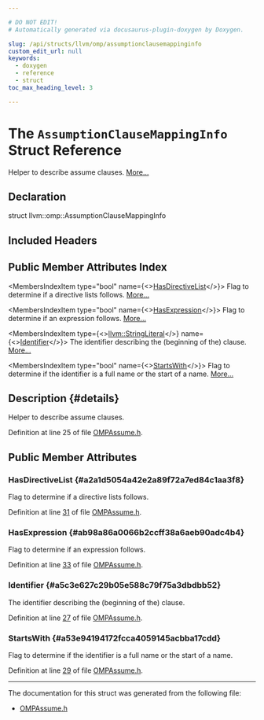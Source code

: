 ```yaml
---

# DO NOT EDIT!
# Automatically generated via docusaurus-plugin-doxygen by Doxygen.

slug: /api/structs/llvm/omp/assumptionclausemappinginfo
custom_edit_url: null
keywords:
  - doxygen
  - reference
  - struct
toc_max_heading_level: 3

---
```





# The `AssumptionClauseMappingInfo` Struct Reference

<DoxygenPage pluginConfig={pluginConfig}>

Helper to describe assume clauses. <a href="#details">More...</a>

## Declaration

<CodeBlock>struct llvm::omp::AssumptionClauseMappingInfo</CodeBlock>

## Included Headers

<IncludesList>
<IncludesListItem
  filePath="llvm/Frontend/OpenMP/OMPAssume.h"
  permalink="/docs/api/files/include/include/llvm/include/llvm/frontend/include/llvm/frontend/openmp/ompassume-h"
  isLocal="true" />
</IncludesList>

## Public Member Attributes Index

<MembersIndex>

<MembersIndexItem
  type="bool"
  name={<><a href="#a2a1d5054a42e2a89f72a7ed84c1aa3f8">HasDirectiveList</a></>}>
Flag to determine if a directive lists follows. <a href="#a2a1d5054a42e2a89f72a7ed84c1aa3f8">More...</a>
</MembersIndexItem>

<MembersIndexItem
  type="bool"
  name={<><a href="#ab98a86a0066b2ccff38a6aeb90adc4b4">HasExpression</a></>}>
Flag to determine if an expression follows. <a href="#ab98a86a0066b2ccff38a6aeb90adc4b4">More...</a>
</MembersIndexItem>

<MembersIndexItem
  type={<><a href="/docs/api/classes/llvm/stringliteral">llvm::StringLiteral</a></>}
  name={<><a href="#a5c3e627c29b05e588c79f75a3dbdbb52">Identifier</a></>}>
The identifier describing the (beginning of the) clause. <a href="#a5c3e627c29b05e588c79f75a3dbdbb52">More...</a>
</MembersIndexItem>

<MembersIndexItem
  type="bool"
  name={<><a href="#a53e94194172fcca4059145acbba17cdd">StartsWith</a></>}>
Flag to determine if the identifier is a full name or the start of a name. <a href="#a53e94194172fcca4059145acbba17cdd">More...</a>
</MembersIndexItem>

</MembersIndex>

## Description {#details}

Helper to describe assume clauses.

Definition at line 25 of file <a href="/docs/api/files/include/include/llvm/include/llvm/frontend/include/llvm/frontend/openmp/ompassume-h">OMPAssume.h</a>.

<SectionDefinition>

## Public Member Attributes

### HasDirectiveList {#a2a1d5054a42e2a89f72a7ed84c1aa3f8}

<MemberDefinition
  prototype="bool llvm::omp::AssumptionClauseMappingInfo::HasDirectiveList">
Flag to determine if a directive lists follows.

Definition at line <a href="/docs/api/files/include/include/llvm/include/llvm/frontend/include/llvm/frontend/openmp/ompassume-h/#l00031">31</a> of file <a href="/docs/api/files/include/include/llvm/include/llvm/frontend/include/llvm/frontend/openmp/ompassume-h">OMPAssume.h</a>.
</MemberDefinition>

### HasExpression {#ab98a86a0066b2ccff38a6aeb90adc4b4}

<MemberDefinition
  prototype="bool llvm::omp::AssumptionClauseMappingInfo::HasExpression">
Flag to determine if an expression follows.

Definition at line <a href="/docs/api/files/include/include/llvm/include/llvm/frontend/include/llvm/frontend/openmp/ompassume-h/#l00033">33</a> of file <a href="/docs/api/files/include/include/llvm/include/llvm/frontend/include/llvm/frontend/openmp/ompassume-h">OMPAssume.h</a>.
</MemberDefinition>

### Identifier {#a5c3e627c29b05e588c79f75a3dbdbb52}

<MemberDefinition
  prototype="llvm::StringLiteral llvm::omp::AssumptionClauseMappingInfo::Identifier">
The identifier describing the (beginning of the) clause.

Definition at line <a href="/docs/api/files/include/include/llvm/include/llvm/frontend/include/llvm/frontend/openmp/ompassume-h/#l00027">27</a> of file <a href="/docs/api/files/include/include/llvm/include/llvm/frontend/include/llvm/frontend/openmp/ompassume-h">OMPAssume.h</a>.
</MemberDefinition>

### StartsWith {#a53e94194172fcca4059145acbba17cdd}

<MemberDefinition
  prototype="bool llvm::omp::AssumptionClauseMappingInfo::StartsWith">
Flag to determine if the identifier is a full name or the start of a name.

Definition at line <a href="/docs/api/files/include/include/llvm/include/llvm/frontend/include/llvm/frontend/openmp/ompassume-h/#l00029">29</a> of file <a href="/docs/api/files/include/include/llvm/include/llvm/frontend/include/llvm/frontend/openmp/ompassume-h">OMPAssume.h</a>.
</MemberDefinition>

</SectionDefinition>

<hr/>

The documentation for this struct was generated from the following file:

<ul>
<li><a href="/docs/api/files/include/include/llvm/include/llvm/frontend/include/llvm/frontend/openmp/ompassume-h">OMPAssume.h</a></li>
</ul>

</DoxygenPage>
